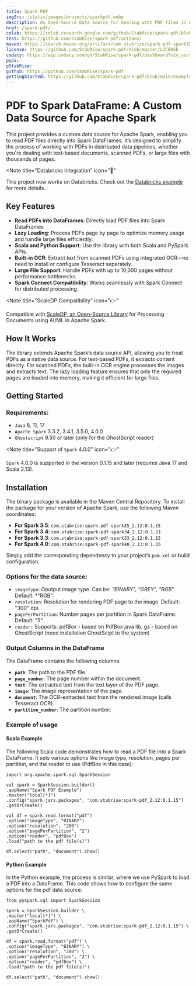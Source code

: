 ```yaml
---
title: Spark-PDF
imgSrc: /static/images/projects/sparkpdf.webp
description: An Open-Source Data Source for dealing with PDF files in Apache Spark
href: /spark-pdf/
colab: https://colab.research.google.com/github/StabRise/spark-pdf/blob/main/examples/PdfDataSource.ipynb
test: https://github.com/StabRise/spark-pdf/actions/
maven: https://search.maven.org/artifact/com.stabrise/spark-pdf-spark35_2.12
license: https://github.com/StabRise/spark-pdf/blob/master/LICENSE
codacy: https://app.codacy.com/gh/StabRise/spark-pdf/dashboard?utm_source=gh&amp;utm_medium=referral&amp;utm_content=&amp;utm_campaign=Badge_grade
pypi:
pStabRise:
github: https://github.com/StabRise/spark-pdf
gettingStarted: https://github.com/StabRise/spark-pdf/blob/main/examples/PdfDataSource.ipynb
---
```


# PDF to Spark DataFrame: A Custom Data Source for Apache Spark

This project provides a custom data source for Apache Spark, enabling you to read PDF files directly
into Spark DataFrames. It’s designed to simplify the process of working with PDFs in distributed
data pipelines, whether you're dealing with text-based documents, scanned PDFs, or large files
with thousands of pages.


<Note
  title="Databricks Integration"
  icon="🚀"
>
 This project now works on Databricks. Check out the [Databricks example](https://github.com/StabRise/spark-pdf/blob/main/examples/PdfDataSourceDatabricks.ipynb)
 for more details.
</Note>

## Key Features

- **Read PDFs into DataFrames**: Directly load PDF files into Spark DataFrames
- **Lazy Loading**: Process PDFs page by page to optimize memory usage and handle large files efficiently.
- **Scala and Python Support**: Use the library with both Scala and PySpark APIs.
- **Built-in OCR**: Extract text from scanned PDFs using integrated OCR—no need to install or configure Tesseract separately.
- **Large File Support**: Handle PDFs with up to 10,000 pages without performance bottlenecks.
- **Spark Connect Compatibility**: Works seamlessly with Spark Connect for distributed processing.

<Note
  title="ScaleDP Compatibility"
  icon="👉"
>
  Compatible with [ScaleDP, an Open-Source Library](/projects/scale-dp) for Processing
  Documents using AI/ML in Apache Spark.
</Note>
>

## How It Works

The library extends Apache Spark’s data source API, allowing you to treat PDFs as a native data source.
For text-based PDFs, it extracts content directly.
For scanned PDFs, the built-in OCR engine processes the images and extracts text.
The lazy loading feature ensures that only the required pages are loaded into memory, making it efficient for
large files.

## Getting Started

### Requirements:

- `Java` 8, 11, 17
- `Apache Spark` 3.3.2, 3.4.1, 3.5.0, 4.0.0
- `Ghostscript` 9.50 or later (only for the GhostScript reader)

<Note
  title="Support of `Spark` 4.0.0"
  icon="👉"
>
  `Spark` 4.0.0 is supported in the version 0.1.15 and later (requires Java 17 and Scala 2.13).
</Note>
>

## Installation

The binary package is available in the Maven Central Repository.
To install the package for your version of Apache Spark, use the
following Maven coordinates:

- **For Spark 3.5**: `com.stabrise:spark-pdf-spark35_2.12:0.1.15`
- **For Spark 3.4**: `com.stabrise:spark-pdf-spark34_2.12:0.1.11`
- **For Spark 3.3**: `com.stabrise:spark-pdf-spark33_2.12:0.1.15`
- **For Spark 4.0**: `com.stabrise:spark-pdf-spark40_2.13:0.1.15`

Simply add the corresponding dependency to your project’s `pom.xml` or build configuration.

### Options for the data source:

- `imageType`: Oputput image type. Can be: *"BINARY", "GREY", "RGB"*. Default: *"RGB".
- `resolution`: Resolution for rendering PDF page to the image. Default: "300" dpi.
- `pagePerPartition`: Number pages per partition in Spark DataFrame. Default: "5".
- `reader:` Supports: pdfBox - based on PdfBox java lib, gs - based on GhostScript (need installation GhostScipt to the system)

### Output Columns in the DataFrame

The DataFrame contains the following columns:

- **`path`**: The path to the PDF file.
- **`page_number`**: The page number within the document.
- **`text`**: The extracted text from the text layer of the PDF page.
- **`image`**: The image representation of the page.
- **`document`**: The OCR-extracted text from the rendered image (calls Tesseract OCR).
- **`partition_number`**: The partition number.

### Example of usage

#### Scala Example

The following Scala code demonstrates how to read a PDF file into a Spark DataFrame. It sets various options like image type, resolution, pages per partition, and the reader to use (PdfBox in this case):

```scala:Scala
import org.apache.spark.sql.SparkSession

val spark = SparkSession.builder()
.appName("Spark PDF Example")
.master("local[*]")
.config("spark.jars.packages", "com.stabrise:spark-pdf_2.12:0.1.15")
.getOrCreate()

val df = spark.read.format("pdf")
.option("imageType", "BINARY")
.option("resolution", "200")
.option("pagePerPartition", "2")
.option("reader", "pdfBox")
.load("path to the pdf file(s)")

df.select("path", "document").show()
```

#### Python Example

In the Python example, the process is similar, where we use PySpark to load a PDF into a DataFrame.
This code shows how to configure the same options for the pdf data source:

```python:Python
from pyspark.sql import SparkSession

spark = SparkSession.builder \
.master("local[*]") \
.appName("SparkPdf") \
.config("spark.jars.packages", "com.stabrise:spark-pdf_2.12:0.1.15") \
.getOrCreate()

df = spark.read.format("pdf") \
.option("imageType", "BINARY") \
.option("resolution", "200") \
.option("pagePerPartition", "2") \
.option("reader", "pdfBox") \
.load("path to the pdf file(s)")

df.select("path", "document").show()
```